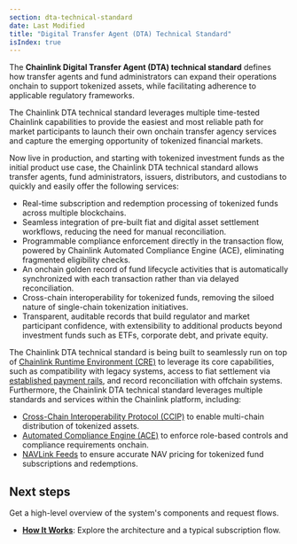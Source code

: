 ```yaml
---
section: dta-technical-standard
date: Last Modified
title: "Digital Transfer Agent (DTA) Technical Standard"
isIndex: true
---
```



The **Chainlink Digital Transfer Agent (DTA) technical standard** defines how transfer agents and fund administrators can expand their operations onchain to support tokenized assets, while facilitating adherence to applicable regulatory frameworks.

The Chainlink DTA technical standard leverages multiple time-tested Chainlink capabilities to provide the easiest and most reliable path for market participants to launch their own onchain transfer agency services and capture the emerging opportunity of tokenized financial markets.

Now live in production, and starting with tokenized investment funds as the initial product use case, the Chainlink DTA technical standard allows transfer agents, fund administrators, issuers, distributors, and custodians to quickly and easily offer the following services:

- Real-time subscription and redemption processing of tokenized funds across multiple blockchains.
- Seamless integration of pre-built fiat and digital asset settlement workflows, reducing the need for manual reconciliation.
- Programmable compliance enforcement directly in the transaction flow, powered by Chainlink Automated Compliance Engine (ACE), eliminating fragmented eligibility checks.
- An onchain golden record of fund lifecycle activities that is automatically synchronized with each transaction rather than via delayed reconciliation.
- Cross-chain interoperability for tokenized funds, removing the siloed nature of single-chain tokenization initiatives.
- Transparent, auditable records that build regulator and market participant confidence, with extensibility to additional products beyond investment funds such as ETFs, corporate debt, and private equity.

The Chainlink DTA technical standard is being built to seamlessly run on top of [Chainlink Runtime Environment (CRE)](https://chain.link/cre) to leverage its core capabilities, such as compatibility with legacy systems, access to fiat settlement via [established payment rails](https://www.swift.com/news-events/press-releases/swift-ubs-asset-management-and-chainlink-successfully-complete-innovative-pilot-bridge-tokenized-assets-existing-payment-systems), and record reconciliation with offchain systems. Furthermore, the Chainlink DTA technical standard leverages multiple standards and services within the Chainlink platform, including:

- [Cross-Chain Interoperability Protocol (CCIP)](/ccip) to enable multi-chain distribution of tokenized assets.
- [Automated Compliance Engine (ACE)](https://chain.link/automated-compliance-engine) to enforce role-based controls and compliance requirements onchain.
- [NAVLink Feeds](/data-feeds/smartdata#navlink-feeds) to ensure accurate NAV pricing for tokenized fund subscriptions and redemptions.

## Next steps

Get a high-level overview of the system's components and request flows.

- [**How It Works**](/dta-technical-standard/how-it-works): Explore the architecture and a typical subscription flow.
